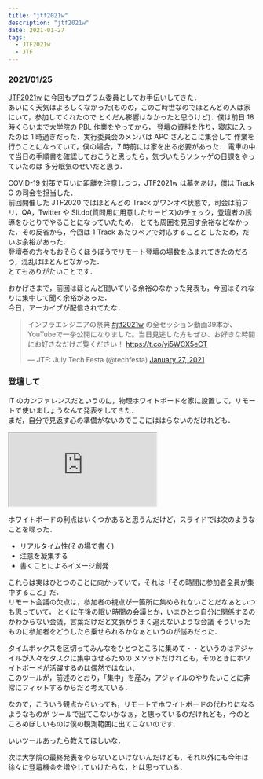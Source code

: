 ```yaml
---
title: "jtf2021w"
description: "jtf2021w"
date: 2021-01-27
tags:
  - JTF2021w
  - JTF
---
```


### 2021/01/25

[JTF2021w](https://jtf2021w.peatix.com) に今回もプログラム委員としてお手伝いしてきた．  
あいにく天気はよろしくなかった(ものの，このご時世なのでほとんどの人は家にいて，参加してくれたので
とくだん影響はなかったと思うけど)．僕は前日 18 時くらいまで大学院の PBL 作業をやってから，
登壇の資料を作り，寝床に入ったのは 1 時過ぎだった．実行委員会のメンバは APC さんとこに集合して
作業を行うことになっていて，僕の場合，7 時前には家を出る必要があった．
電車の中で当日の手順書を確認しておこうと思ったら，気づいたらソシャゲの日課をやっていたのは
多分眠気のせいだと思う．  

COVID-19 対策で互いに距離を注意しつつ，JTF2021w は幕をあけ，僕は Track C の司会を担当した．  
前回開催した JTF2020 ではほとんどの Track がワンオペ状態で，司会は前フリ，QA，Twitter や
Sli.do(質問用に用意したサービス)のチェック，登壇者の誘導をひとりでやることになっていたため，
とても周囲を見回す余裕などなかった．その反省から，今回は 1 Track あたりペアで対応することと
したため，だいぶ余裕があった．  
登壇者の方々もおそらくほうぼうでリモート登壇の場数をふまれてきたのだろう，混乱はほとんどなかった．  
とてもありがたいことです．

おかげさまで，前回はほとんど聞いている余裕のなかった発表も，今回はそれなりに集中して聞く余裕があった．  
今日，アーカイブが配信されてたな．

<blockquote class="twitter-tweet"><p lang="ja" dir="ltr">インフラエンジニアの祭典 <a href="https://twitter.com/hashtag/jtf2021w?src=hash&amp;ref_src=twsrc%5Etfw">#jtf2021w</a> の全セッション動画39本が、YouTubeで一挙公開になりました。当日見逃した方もぜひ、お好きな時間にお好きなだけご覧ください！ <a href="https://t.co/yi5WCX5eCT">https://t.co/yi5WCX5eCT</a></p>&mdash; JTF: July Tech Festa (@techfesta) <a href="https://twitter.com/techfesta/status/1354390395560452100?ref_src=twsrc%5Etfw">January 27, 2021</a></blockquote> <script async src="https://platform.twitter.com/widgets.js" charset="utf-8"></script>


### 登壇して

IT のカンファレンスだというのに，物理ホワイトボードを家に設置して，リモートで使いましょうなんて発表をしてきた．  
まだ，自分で見返す心の準備がないのでここにははらないのだけれども．

<div style={{left: 0, width: '100%', height: 0, position: 'relative', paddingBottom: '56.1972%'}}><iframe src="https://speakerdeck.com/player/7f38bbab23b545daaff5fbd84ac54faf" style={{border: 0, top: 0, left: 0, width: '100%', height: '100%', position: 'absolute'}} allowfullscreen scrolling="no" allow="encrypted-media"></iframe></div>

ホワイトボードの利点はいくつかあると思うんだけど，スライドでは次のようなことを喋った．
* リアルタイム性(その場で書く)
* 注意を凝集する
* 書くことによるイメージ創発

これらは実はひとつのことに向かっていて，それは「その時間に参加者全員が集中すること」だ．  
リモート会議の欠点は，参加者の視点が一箇所に集められないことだなぁといつも思っていて，
とくに午後の眠い時間の会議とか，いまひとつ自分に関係するのかわからない会議，言葉だけだと文脈がうまく追えないような会議
そういったものに参加者をどうしたら乗せられるかなぁというのが悩みだった．

タイムボックスを区切ってみんなをひとつところに集めて・・というのはアジャイルが人々をタスクに集中させるための
メソッドだけれども，そのときにホワイトボードが活躍するのは偶然ではない．  
このツールが，前述のとおり，「集中」を産み，アジャイルのやりたいことに非常にフィットするからだと考えている．

なので，こういう観点からいっても，リモートでホワイトボードの代わりになるようなものが
ツールで出てこないかなぁ，と思っているのだけれども，今のところめぼしいものは僕の観測範囲に出てこないのです．

いいツールあったら教えてほしいな．

次は大学院の最終発表をやらないといけないんだけども，それ以外にも今年は徐々に登壇機会を増やしていけたらな，とは思っている．

